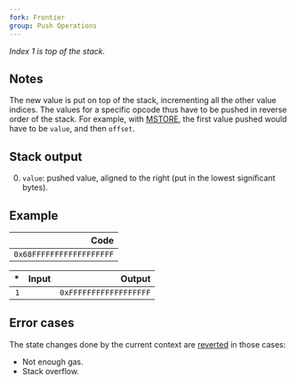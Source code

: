 ```yaml
---
fork: Frontier
group: Push Operations
---
```


*Index 1 is top of the stack.*

## Notes

The new value is put on top of the stack, incrementing all the other value indices. The values for a specific opcode thus have to be pushed in reverse order of the stack. For example, with [MSTORE](/#52), the first value pushed would have to be `value`, and then `offset`.

## Stack output

0. `value`: pushed value, aligned to the right (put in the lowest significant bytes).

## Example

| Code |
|-----:|
| `0x68FFFFFFFFFFFFFFFFFF` |

| * | Input | Output |
|--:|------:|-------:|
| `1` | | `0xFFFFFFFFFFFFFFFFFF` |

## Error cases

The state changes done by the current context are [reverted](#FD) in those cases:
- Not enough gas.
- Stack overflow.

